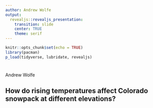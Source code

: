```yaml
---
author: Andrew Wolfe
output:
  revealjs::revealjs_presentation:
    transition: slide
    center: TRUE
    theme: serif
---
```


```r
knitr::opts_chunk$set(echo = TRUE)
library(pacman)
p_load(tidyverse, lubridate, revealjs)
```

# {data-background="slide1.png"}

Andrew Wolfe

## How do rising temperatures affect Colorado snowpack at different elevations?

## {data-background="slide3.png"}

## {data-background="max_plot.png"}

## {data-background="slide4.png"}

## {data-background="slide5.png"}

## {data-background="lastslide.png"}


